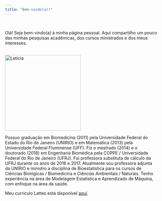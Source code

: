 ```yaml
---
title: "Bem-vindo(a)!"
---
```

<br>

<p>
Olá! Seja bem-vindo(a) à minha página pessoal. Aqui compartilho um pouco das minhas pesquisas acadêmicas, dos cursos ministrados e dos meus interesses.
<br>
<br>

<p><img src="Leticia.jpg" alt="Leticia" style="width:250px;height:250px;margin-right:15px;">

Possuo graduação em Biomedicina (2011) pela Universidade Federal do Estado do Rio de Janeiro (UNIRIO) e em Matemática (2013) pela Universidade Federal Fluminense (UFF). Fiz o mestrado (2014) e o doutorado (2018) em Engenharia Biomédica pela COPPE / Universidade Federal do Rio de Janeiro (UFRJ). 
Fui professora substituta de cálculo da UFRJ durante os anos de 2016 e 2017. 
Atualmente sou professora adjunta da UNIRIO e ministro a disciplina de Bioestatística para os cursos de Ciências Biológicas / Biomedicina e Ciências Ambientais / Naturais. 
Tenho experiência na área de Modelagem Estatística e Aprendizado de Máquina, com enfoque na área da saúde.
<br>

Meu currículo Lattes está disponível [aqui](http://lattes.cnpq.br/2289581239869778).